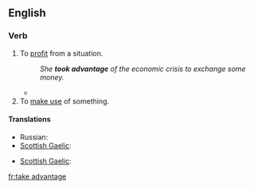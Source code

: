{{also|Appendix:Collocations of do, have, make, and take}}
==English==

===Verb===
{{head|en|verb|inf=[[take]] [[advantage]]}}

# {{intransitive}} To [[profit]] from a situation.
#: ''She '''took advantage''' of the economic crisis to exchange some money.''
#* {{quote-news
|year=2011
|date=December 27
|author=Mike Henson
|title=Norwich   0 - 2   Tottenham
|work=BBC Sport
|url=http://news.bbc.co.uk/sport1/hi/football/16260392.stm
|page=
|passage=The trip to Carrow Road was a chance for Harry Redknapp's side to '''take advantage''' after their two closest London rivals and leaders Manchester City failed to take maximum points from Premier League clashes in the last two days.}}
# To [[make use]] of something.

====Translations====
{{trans-top|profit from a situation}}
* Russian: {{t|ru|получать прибыль}}
* [[Scottish Gaelic]]: {{t-|gd|gabh brath|xs=Scottish Gaelic}}
{{trans-mid}}
{{trans-bottom}}

{{trans-top|make use of something}}
* [[Scottish Gaelic]]: {{t-|gd|gabh brath|xs=Scottish Gaelic}}
{{trans-mid}}
{{trans-bottom}}

[[fr:take advantage]]